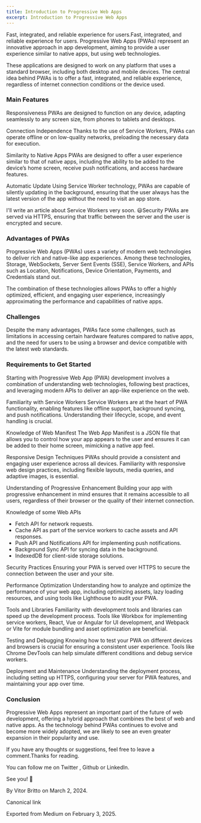 ```yaml
---
title: Introduction to Progressive Web Apps
excerpt: Introduction to Progressive Web Apps
---
```


Fast, integrated, and reliable experience for users.Fast, integrated, and reliable experience for users.
Progressive Web Apps (PWAs) represent an innovative approach in app development, aiming to provide a user experience similar to native apps, but using web technologies.


These applications are designed to work on any platform that uses a standard browser, including both desktop and mobile devices. The central idea behind PWAs is to offer a fast, integrated, and reliable experience, regardless of internet connection conditions or the device used.


### Main Features

Responsiveness
PWAs are designed to function on any device, adapting seamlessly to any screen size, from phones to tablets and desktops.

Connection Independence
Thanks to the use of Service Workers, PWAs can operate offline or on low-quality networks, preloading the necessary data for execution.

Similarity to Native Apps
PWAs are designed to offer a user experience similar to that of native apps, including the ability to be added to the device’s home screen, receive push notifications, and access hardware features.

Automatic Update
Using Service Worker technology, PWAs are capable of silently updating in the background, ensuring that the user always has the latest version of the app without the need to visit an app store.

I'll write an article about Service Workers very soon. 😃Security
PWAs are served via HTTPS, ensuring that traffic between the server and the user is encrypted and secure.


### Advantages of PWAs


Progressive Web Apps (PWAs) uses a variety of modern web technologies to deliver rich and native-like app experiences. Among these technologies, Storage, WebSockets, Server Sent Events (SSE), Service Workers, and APIs such as Location, Notifications, Device Orientation, Payments, and Credentials stand out.


The combination of these technologies allows PWAs to offer a highly optimized, efficient, and engaging user experience, increasingly approximating the performance and capabilities of native apps.


### Challenges


Despite the many advantages, PWAs face some challenges, such as limitations in accessing certain hardware features compared to native apps, and the need for users to be using a browser and device compatible with the latest web standards.


### Requirements to Get Started


Starting with Progressive Web App (PWA) development involves a combination of understanding web technologies, following best practices, and leveraging modern APIs to deliver an app-like experience on the web.

Familiarity with Service Workers
Service Workers are at the heart of PWA functionality, enabling features like offline support, background syncing, and push notifications. Understanding their lifecycle, scope, and event handling is crucial.

Knowledge of Web Manifest
The Web App Manifest is a JSON file that allows you to control how your app appears to the user and ensures it can be added to their home screen, mimicking a native app feel.

Responsive Design Techniques
PWAs should provide a consistent and engaging user experience across all devices. Familiarity with responsive web design practices, including flexible layouts, media queries, and adaptive images, is essential.

Understanding of Progressive Enhancement
Building your app with progressive enhancement in mind ensures that it remains accessible to all users, regardless of their browser or the quality of their internet connection.

Knowledge of some Web APIs
- Fetch API for network requests.
- Cache API as part of the service workers to cache assets and API responses.
- Push API and Notifications API for implementing push notifications.
- Background Sync API for syncing data in the background.
- IndexedDB for client-side storage solutions.

Security Practices
Ensuring your PWA is served over HTTPS to secure the connection between the user and your site.

Performance Optimization
Understanding how to analyze and optimize the performance of your web app, including optimizing assets, lazy loading resources, and using tools like Lighthouse to audit your PWA.

Tools and Libraries
Familiarity with development tools and libraries can speed up the development process. Tools like Workbox for implementing service workers, React, Vue or Angular for UI development, and Webpack or Vite for module bundling and asset optimization are beneficial.

Testing and Debugging
Knowing how to test your PWA on different devices and browsers is crucial for ensuring a consistent user experience. Tools like Chrome DevTools can help simulate different conditions and debug service workers.

Deployment and Maintenance
Understanding the deployment process, including setting up HTTPS, configuring your server for PWA features, and maintaining your app over time.


### Conclusion


Progressive Web Apps represent an important part of the future of web development, offering a hybrid approach that combines the best of web and native apps. As the technology behind PWAs continues to evolve and become more widely adopted, we are likely to see an even greater expansion in their popularity and use.


If you have any thoughts or suggestions, feel free to leave a comment.Thanks for reading.


You can follow me on Twitter , Github or LinkedIn.


See you! 👋


By Vitor Britto on March 2, 2024.


Canonical link


Exported from Medium on February 3, 2025.

